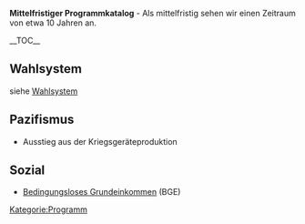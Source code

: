 '''Mittelfristiger Programmkatalog''' - Als mittelfristig sehen wir einen Zeitraum von etwa 10 Jahren an.

{{Box-hellblau|
right|
'''Programm Navigation'''
*[[Programm:Main]]
**[[Programm:Program_konkret]]
**[[Programm:Program_mittelfristig]]
**[[Programm:Program_langfristig]]
}}

__TOC__

== Wahlsystem ==
siehe [[Wahlsystem]]

== Pazifismus ==

*Ausstieg aus der Kriegsgeräteproduktion

== Sozial ==

*[[Bedingungsloses Grundeinkommen|Bedingungsloses Grundeinkommen]] (BGE)

[[Kategorie:Programm]]